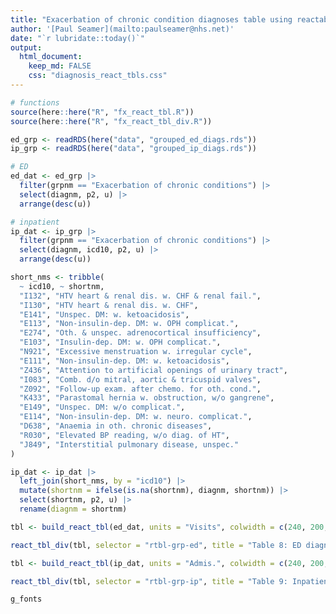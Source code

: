 ```yaml
---
title: "Exacerbation of chronic condition diagnoses table using reactable"
author: '[Paul Seamer](mailto:paulseamer@nhs.net)'
date: "`r lubridate::today()`"
output:
  html_document:
    keep_md: FALSE
    css: "diagnosis_react_tbls.css"
---
```


```r
# functions
source(here::here("R", "fx_react_tbl.R"))
source(here::here("R", "fx_react_tbl_div.R"))
```

```r
ed_grp <- readRDS(here("data", "grouped_ed_diags.rds"))
ip_grp <- readRDS(here("data", "grouped_ip_diags.rds"))

# ED
ed_dat <- ed_grp |>
  filter(grpnm == "Exacerbation of chronic conditions") |> 
  select(diagnm, p2, u) |>
  arrange(desc(u))

# inpatient
ip_dat <- ip_grp |>
  filter(grpnm == "Exacerbation of chronic conditions") |> 
  select(diagnm, icd10, p2, u) |>
  arrange(desc(u))

short_nms <- tribble(
  ~ icd10, ~ shortnm,
  "I132", "HTV heart & renal dis. w. CHF & renal fail.",
  "I130", "HTV heart & renal dis. w. CHF",
  "E141", "Unspec. DM: w. ketoacidosis",
  "E113", "Non-insulin-dep. DM: w. OPH complicat.",
  "E274", "Oth. & unspec. adrenocortical insufficiency",
  "E103", "Insulin-dep. DM: w. OPH complicat.",
  "N921", "Excessive menstruation w. irregular cycle",
  "E111", "Non-insulin-dep. DM: w. ketoacidosis",
  "Z436", "Attention to artificial openings of urinary tract",
  "I083", "Comb. d/o mitral, aortic & tricuspid valves",
  "Z092", "Follow-up exam. after chemo. for oth. cond.",
  "K433", "Parastomal hernia w. obstruction, w/o gangrene",
  "E149", "Unspec. DM: w/o complicat.",
  "E114", "Non-insulin-dep. DM: w. neuro. complicat.",
  "D638", "Anaemia in oth. chronic diseases",
  "R030", "Elevated BP reading, w/o diag. of HT",
  "J849", "Interstitial pulmonary disease, unspec."
)

ip_dat <- ip_dat |> 
  left_join(short_nms, by = "icd10") |> 
  mutate(shortnm = ifelse(is.na(shortnm), diagnm, shortnm)) |> 
  select(shortnm, p2, u) |> 
  rename(diagnm = shortnm)
```

```r
tbl <- build_react_tbl(ed_dat, units = "Visits", colwidth = c(240, 200, 200))

react_tbl_div(tbl, selector = "rtbl-grp-ed", title = "Table 8: ED diagnoses linked to exacerbation or complication of chronic conditions")
```

```r
tbl <- build_react_tbl(ip_dat, units = "Admis.", colwidth = c(240, 200, 200))

react_tbl_div(tbl, selector = "rtbl-grp-ip", title = "Table 9: Inpatient diagnoses linked to exacerbation or complication of chronic conditions")
```

```r
g_fonts
```
